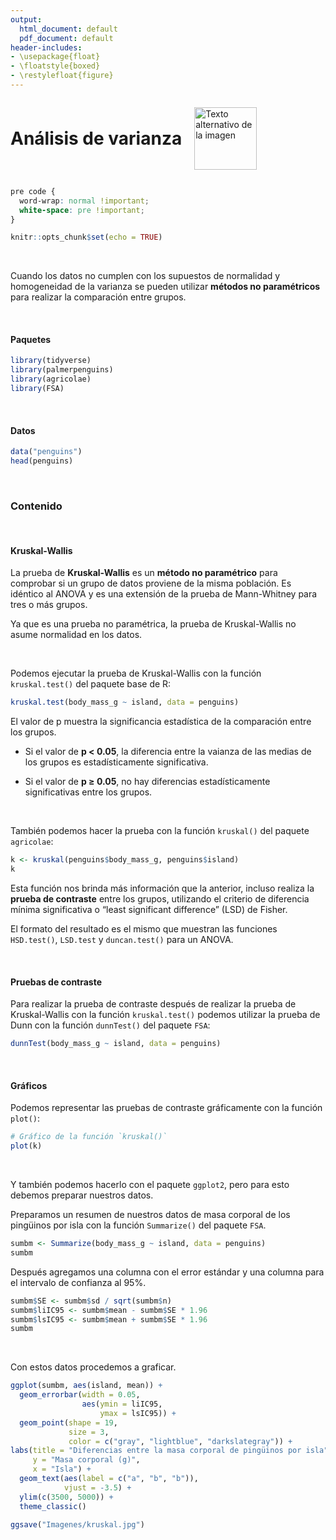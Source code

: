 ```yaml
---
output:
  html_document: default
  pdf_document: default
header-includes:
- \usepackage{float}
- \floatstyle{boxed}
- \restylefloat{figure}
---
```


<div style="display:flex; align-items:center;">
  <h1 style="margin:0;">Análisis de varianza</h1>
  <img src="Imagenes/HNBI_LOGO1.jpeg" alt="Texto alternativo de la imagen" style="width:100px; margin-left:20px;">
</div>

```css
pre code {
  word-wrap: normal !important;
  white-space: pre !important;
}
```

```r
knitr::opts_chunk$set(echo = TRUE)
```

<br>

Cuando los datos no cumplen con los supuestos de normalidad y homogeneidad de la varianza se pueden utilizar **métodos no paramétricos** para realizar la comparación entre grupos.

<br>

#### Paquetes

```r
library(tidyverse)
library(palmerpenguins)
library(agricolae)
library(FSA)
```

<br>

#### Datos

```r
data("penguins")
head(penguins)
```

<br>

### Contenido{.tabset .tabset-pills}

<br>

#### Kruskal-Wallis

La prueba de **Kruskal-Wallis** es un **método no paramétrico** para comprobar si un grupo de datos proviene de la misma población. Es idéntico al ANOVA y es una extensión de la prueba de Mann-Whitney para tres o más grupos.

Ya que es una prueba no paramétrica, la prueba de Kruskal-Wallis no asume normalidad en los datos.

<br>

Podemos ejecutar la prueba de Kruskal-Wallis con la función `kruskal.test()` del paquete base de R:

```r
kruskal.test(body_mass_g ~ island, data = penguins)
```

El valor de p muestra la significancia estadística de la comparación entre los grupos. 

- Si el valor de **p < 0.05**, la diferencia entre la vaianza de las medias de los grupos es estadísticamente significativa. 

- Si el valor de **p ≥ 0.05**, no hay diferencias estadísticamente significativas entre los grupos.

<br>

También podemos hacer la prueba con la función `kruskal()` del paquete `agricolae`:

```r
k <- kruskal(penguins$body_mass_g, penguins$island)
k
```

Esta función nos brinda más información que la anterior, incluso realiza la **prueba de contraste** entre los grupos, utilizando el criterio de diferencia mínima significativa o "least significant difference" (LSD) de Fisher. 

El formato del resultado es el mismo que muestran las funciones `HSD.test()`, `LSD.test` y `duncan.test()` para un ANOVA.

<br>

#### Pruebas de contraste

Para realizar la prueba de contraste después de realizar la prueba de Kruskal-Wallis con la función `kruskal.test()` podemos utilizar la prueba de Dunn con la función `dunnTest()` del paquete `FSA`:

```r
dunnTest(body_mass_g ~ island, data = penguins)
```

<br>

#### Gráficos

Podemos representar las pruebas de contraste gráficamente con la función `plot()`:

```r
# Gráfico de la función `kruskal()`
plot(k)
```

<br>

Y también podemos hacerlo con el paquete `ggplot2`, pero para esto debemos preparar nuestros datos.

Preparamos un resumen de nuestros datos de masa corporal de los pingüinos por isla con la función `Summarize()` del paquete `FSA`.

```r
sumbm <- Summarize(body_mass_g ~ island, data = penguins)
sumbm
```

Después agregamos una columna con el error estándar  y una columna para el intervalo de confianza al 95%.

```r
sumbm$SE <- sumbm$sd / sqrt(sumbm$n)
sumbm$liIC95 <- sumbm$mean - sumbm$SE * 1.96
sumbm$lsIC95 <- sumbm$mean + sumbm$SE * 1.96
sumbm
```

<br>

Con estos datos procedemos a graficar.

```r
ggplot(sumbm, aes(island, mean)) +
  geom_errorbar(width = 0.05, 
                aes(ymin = liIC95, 
                    ymax = lsIC95)) +
  geom_point(shape = 19, 
             size = 3, 
             color = c("gray", "lightblue", "darkslategray")) +
labs(title = "Diferencias entre la masa corporal de pingüinos por isla",
     y = "Masa corporal (g)",
     x = "Isla") +
  geom_text(aes(label = c("a", "b", "b")), 
            vjust = -3.5) +
  ylim(c(3500, 5000)) +
  theme_classic()
```

```r
ggsave("Imagenes/kruskal.jpg")
```

<br>
